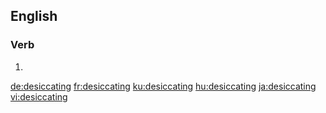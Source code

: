 ==English==

===Verb===
{{head|en|present participle}}

# {{present participle of|desiccate|lang=en|nocat=1}}

[[de:desiccating]]
[[fr:desiccating]]
[[ku:desiccating]]
[[hu:desiccating]]
[[ja:desiccating]]
[[vi:desiccating]]
